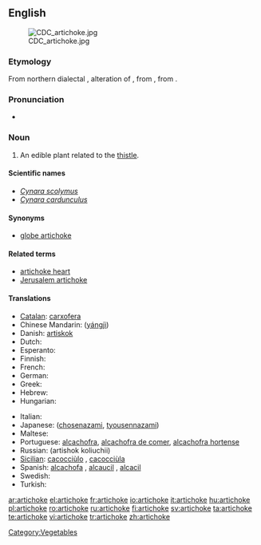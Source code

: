 {{wikipedia}}
==English==
[[Image:CDC_artichoke.jpg|right]]

===Etymology===
From northern {{It.}} dialectal {{term|articiocco}}, alteration of {{term|arcicioffo}}, from {{OSp.}} {{term|alcarchofa}}, from {{Ar.}} {{term|قرشوف|القرشوف|artichoke|tr=al-qaršūf|sc=Arab}}.

===Pronunciation===
* {{audio|en-us-artichoke.ogg|Audio (US)}}

===Noun===
{{en-noun}}

# An edible plant related to the [[thistle]].

====Scientific names====
* ''[[Cynara scolymus]]''
* ''[[Cynara cardunculus]]''

====Synonyms====
* [[globe artichoke]]

====Related terms====
* [[artichoke heart]]
* [[Jerusalem artichoke]]

====Translations====
{{trans-top|''Cynara scolymus''}}
* [[Catalan]]: [[carxofera]] {{f}}
* Chinese Mandarin: {{zh-ts|洋薊|洋蓟}} ([[yángjì]])
* Danish: [[artiskok]]
* Dutch: {{t+|nl|artisjok|m}}
* Esperanto: {{t-|eo|artiŝoko|xs=Esperanto}}
* Finnish: {{t-|fi|latva-artisokka}}
* French: {{t+|fr|artichaut|m}}
* German: {{t+|de|Artischocke|f}}
* Greek: {{t+|el|αγκινάρα|f|tr=aginara|sc=Grek}}
* Hebrew: {{t+|he|ארטישוק|m|tr=artishok|sc=Hebr}}
* Hungarian: {{t+|hu|articsóka}}
{{trans-mid}}
* Italian: {{t+|it|carciofo|m}}
* Japanese: ([[chosenazami]], [[tyousennazami]])
* Maltese: {{t-|mt|qaqoċċa|f|xs=Maltese}}
* Portuguese: [[alcachofra]], [[alcachofra de comer]], [[alcachofra hortense]]
* Russian: (artishok koliuchii)
* [[Sicilian]]: [[cacocciùlo]] {{m}}, [[cacocciùla]] {{f}}
* Spanish: [[alcachofa]] {{f}}, [[alcaucil]] {{m}} {{italbrac|Argentina|Southern Spain}}, [[alcacil]] {{m}} {{italbrac|Southeastern Spain}}
* Swedish: {{t-|sv|kronärtskocka}}
* Turkish: {{t+|tr|enginar}}
{{trans-bottom}}

[[Category:Vegetables]]

[[ar:artichoke]]
[[el:artichoke]]
[[fr:artichoke]]
[[io:artichoke]]
[[it:artichoke]]
[[hu:artichoke]]
[[pl:artichoke]]
[[ro:artichoke]]
[[ru:artichoke]]
[[fi:artichoke]]
[[sv:artichoke]]
[[ta:artichoke]]
[[te:artichoke]]
[[vi:artichoke]]
[[tr:artichoke]]
[[zh:artichoke]]